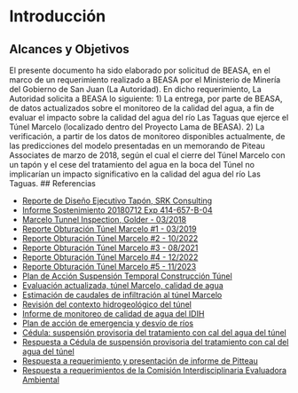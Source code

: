 # Introducción

## Alcances y Objetivos

El presente documento ha sido elaborado por solicitud de BEASA, en el marco de un requerimiento realizado a BEASA por el Ministerio de Minería del Gobierno de San Juan (La Autoridad). En dicho requerimiento, La Autoridad solicita a BEASA lo siguiente:
1)	La entrega, por parte de BEASA, de datos actualizados sobre el monitoreo de la calidad del agua, a fin de evaluar el impacto sobre la calidad del agua del río Las Taguas que ejerce el Túnel Marcelo (localizado dentro del Proyecto Lama de BEASA).
2)	La verificación, a partir de los datos de monitoreo disponibles actualmente, de las predicciones del modelo presentadas en un memorando de Piteau Associates de marzo de 2018, según el cual el cierre del Túnel Marcelo con un tapón y el cese del tratamiento del agua en la boca del Túnel no implicarían un impacto significativo en la calidad del agua del río Las Taguas. 
## Referencias

- [Reporte de Diseño Ejecutivo Tapón, SRK Consulting](BEASA12210-2211-C-RP-0018-5.pdf)
- [Informe Sostenimiento 20180712 Exp 414-657-B-04](20180712 Exp 414-657-B-04.pdf)
- [Marcelo Tunnel Inspection, Golder - 03/2018](refs/20180320 Inspection Tunnel Golder Version English.pdf)
- [Reporte Obturación Túnel Marcelo #1 - 03/2019](refs/20190321 Reporte de Obturacion de Tunel Marcelo.pdf)
- [Reporte Obturación Túnel Marcelo #2 - 10/2022](refs/20191022 Reporte_Obturacion_Tunel_Mejibar.pdf)
- [Reporte Obturación Túnel Marcelo #3 - 08/2021](refs/20210805 Inspección Túnel Marcelo Mejibar.pdf)
- [Reporte Obturación Túnel Marcelo #4 - 12/2022](refs/20221220 Inspección Túnel Marcelo Ing. Mejbar.pdf)
- [Reporte Obturación Túnel Marcelo #5 - 11/2023](refs/20231127 Inspección Túnel Marcelo Ing Mejibar.pdf)
- [Plan de Acción Suspensión Temporal Construcción Túnel](refs/51-2040-07-33-1 Estado Túnel a Suspensión Temporaria.pdf)
- [Evaluación actualizada, túnel Marcelo, calidad de agua](refs/4747TM03-Túnel_Marcelo_Nota_Tecnica_ES_20221027.pdf)
- [Estimación de caudales de infiltración al túnel Marcelo](refs/Informe 52-2040-06-94-0.pdf)
- [Revisión del contexto hidrogeológico del túnel](refs/BEASA12210-2211-C-RP-0003-A Revisión del contexto hidrogeológico del Túnel Lama.pdf)
- [Informe de monitoreo de calidad de agua del IDIH](refs/Calidad_Agua_LAMA_2012-2023-final.pdf)
- [Plan de acción de emergencia y desvío de ríos](20170904 Exp 414-657-B-04 Actualiza Plan de Accion de Emergencias para la Obra Tapon Tunel Marcelo y Sist de Desvio de Rios.pdf)
- [Cédula: suspensión provisoria del tratamiento con cal del agua del túnel](20190408 Cédula - MM Exp N° 1100-5074-B12 Cond 109.pdf)
- [Respuesta a Cédula de suspensión provisoria del tratamiento con cal del agua del túnel](20190410 exp 1100-0504-B-12 Respuesta a Cédula - Suspensión agregado de cal.pdf)
- [Respuesta a requerimiento y presentación de informe de Pitteau](20221027 exp 414-657 - Contesta requerim - Adj informe técnico.pdf)
- [Respuesta a requerimientos de la Comisión Interdisciplinaria Evaluadora Ambiental](20230130 1404 BEASA 414-0657.pdf)
